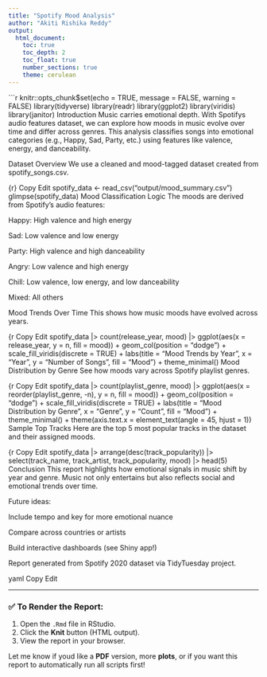 ```yaml
---
title: "Spotify Mood Analysis"
author: "Akiti Rishika Reddy"
output:
  html_document:
    toc: true
    toc_depth: 2
    toc_float: true
    number_sections: true
    theme: cerulean
---
```


```r
knitr::opts_chunk$set(echo = TRUE, message = FALSE, warning = FALSE)
library(tidyverse)
library(readr)
library(ggplot2)
library(viridis)
library(janitor)
Introduction
Music carries emotional depth. With Spotifys audio features dataset, we can explore how moods in music evolve over time and differ across genres. This analysis classifies songs into emotional categories (e.g., Happy, Sad, Party, etc.) using features like valence, energy, and danceability.

Dataset Overview
We use a cleaned and mood-tagged dataset created from spotify_songs.csv.

{r}
Copy
Edit
spotify_data <- read_csv("output/mood_summary.csv")
glimpse(spotify_data)
Mood Classification Logic
The moods are derived from Spotify’s audio features:

Happy: High valence and high energy

Sad: Low valence and low energy

Party: High valence and high danceability

Angry: Low valence and high energy

Chill: Low valence, low energy, and low danceability

Mixed: All others

Mood Trends Over Time
This shows how music moods have evolved across years.

{r
Copy
Edit
spotify_data |>
  count(release_year, mood) |>
  ggplot(aes(x = release_year, y = n, fill = mood)) +
  geom_col(position = "dodge") +
  scale_fill_viridis(discrete = TRUE) +
  labs(title = "Mood Trends by Year",
       x = "Year",
       y = "Number of Songs",
       fill = "Mood") +
  theme_minimal()
Mood Distribution by Genre
See how moods vary across Spotify playlist genres.

{r
Copy
Edit
spotify_data |>
  count(playlist_genre, mood) |>
  ggplot(aes(x = reorder(playlist_genre, -n), y = n, fill = mood)) +
  geom_col(position = "dodge") +
  scale_fill_viridis(discrete = TRUE) +
  labs(title = "Mood Distribution by Genre",
       x = "Genre",
       y = "Count",
       fill = "Mood") +
  theme_minimal() +
  theme(axis.text.x = element_text(angle = 45, hjust = 1))
Sample Top Tracks
Here are the top 5 most popular tracks in the dataset and their assigned moods.

{r
Copy
Edit
spotify_data |>
  arrange(desc(track_popularity)) |>
  select(track_name, track_artist, track_popularity, mood) |>
  head(5)
Conclusion
This report highlights how emotional signals in music shift by year and genre. Music not only entertains but also reflects social and emotional trends over time.

Future ideas:

Include tempo and key for more emotional nuance

Compare across countries or artists

Build interactive dashboards (see Shiny app!)

Report generated from Spotify 2020 dataset via TidyTuesday project.

yaml
Copy
Edit


---

### ✅ To Render the Report:
1. Open the `.Rmd` file in RStudio.
2. Click the **Knit** button (HTML output).
3. View the report in your browser.

Let me know if youd like a **PDF** version, more **plots**, or if you want this report to automatically run all scripts first!
